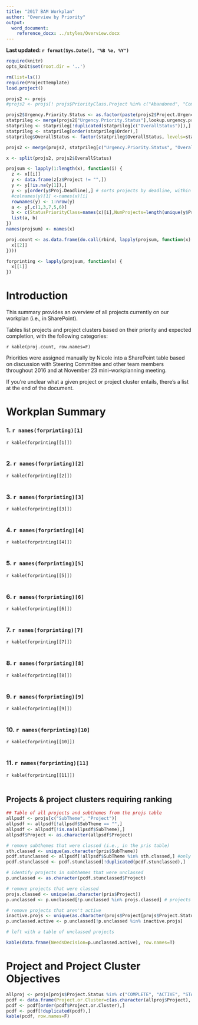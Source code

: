 ```yaml
---
title: "2017 BAM Workplan"
author: "Overview by Priority"
output:
  word_document:
    reference_docx: ../styles/Overview.docx
---
```

**Last updated: `r format(Sys.Date(), "%B %e, %Y")`**

``` r
require(knitr)
opts_knit$set(root.dir = '..')
```

``` r
rm(list=ls())
require(ProjectTemplate)
load.project()
```

``` r
projs2 <- projs
#projs2 <- projs[! projs$PriorityClass.Project %in% c("Abandoned", "Complete"),]

projs2$Urgency.Priority.Status <- as.factor(paste(projs2$Project.Urgency, projs2$PriorityClass.Project, projs2$Project.Status, sep="."))
statprileg <- merge(projs2["Urgency.Priority.Status"],lookup.urgency.priority.status[c("Urgency.Priority.Status", "Order", "OverallStatus")], by="Urgency.Priority.Status", all.x=T)
statprileg <- statprileg[!duplicated(statprileg[c("OverallStatus")]),]
statprileg <- statprileg[order(statprileg$Order),]
statprileg$OverallStatus <- factor(statprileg$OverallStatus, levels=statprileg$OverallStatus) # sets the order to be presented in

projs2 <- merge(projs2, statprileg[c("Urgency.Priority.Status", "OverallStatus")], by="Urgency.Priority.Status", all.x=T) # adds OverallStatus name instead of full urgencyprioritystatus oen
```

``` r
x <- split(projs2, projs2$OverallStatus)

projsum <- lapply(1:length(x), function(i) {
  z <- x[[i]]
  y <- data.frame(z[z$Project != "",])
  y <- y[!is.na(y[1]),]
  y <- y[order(y$Proj.Deadline),] # sorts projects by deadline, within a priority class
  #colnames(y)[1] <-names(x)[i]
  rownames(y) <- 1:nrow(y)
  a <- y[,c(1,3,7,5,6)]
  b <- c(StatusPriorityClass=names(x)[i],NumProjects=length(unique(y$Project)), NumClusters=length(unique(y$SubTheme)))
  list(a, b)
})
names(projsum) <- names(x)

proj.count <- as.data.frame(do.call(rbind, lapply(projsum, function(x) {
  x[[2]]
})))

forprinting <- lapply(projsum, function(x) {
  x[[1]]
})
```

# Introduction

This summary provides an overview of all projects currently on our workplan (i.e., in SharePoint).

Tables list projects and project clusters based on their priority and expected completion, with the following categories:

`r kable(proj.count, row.names=F)`

Priorities were assigned manually by Nicole into a SharePoint table based on discussion with Steering Committee and other team members throughout 2016 and at November 23 mini-workplanning meeting. 

If you're unclear what a given project or project cluster entails, there's a list at the end of the document. 

# Workplan Summary
### 1. `r names(forprinting)[1]`

`r kable(forprinting[[1]])`
<br> <br>

### 2. `r names(forprinting)[2]`
`r kable(forprinting[[2]])`
<br> <br>

### 3. `r names(forprinting)[3]`
`r kable(forprinting[[3]])`
<br> <br>

### 4. `r names(forprinting)[4]`
`r kable(forprinting[[4]])`
<br> <br>

### 5. `r names(forprinting)[5]`
`r kable(forprinting[[5]])`
<br> <br>

### 6. `r names(forprinting)[6]`
`r kable(forprinting[[6]])`
<br> <br>

### 7. `r names(forprinting)[7]`
`r kable(forprinting[[7]])`
<br> <br>

### 8. `r names(forprinting)[8]`
`r kable(forprinting[[8]])`
<br> <br>

### 9. `r names(forprinting)[9]`
`r kable(forprinting[[9]])`
<br> <br>

### 10. `r names(forprinting)[10]`
`r kable(forprinting[[10]])`
<br> <br>

### 11. `r names(forprinting)[11]`
`r kable(forprinting[[11]])`
<br> <br>

## Projects & project clusters requiring ranking
``` r
## Table of all projects and subthemes from the projs table
allpsdf <- projs[c("SubTheme", "Project")]
allpsdf <- allpsdf[!allpsdf$SubTheme == "",]
allpsdf <- allpsdf[!is.na(allpsdf$SubTheme),]
allpsdf$Project <- as.character(allpsdf$Project)

# remove subthemes that were classed (i.e., in the pris table)
sth.classed <- unique(as.character(pris$SubTheme))
pcdf.stunclassed <- allpsdf[!allpsdf$SubTheme %in% sth.classed,] #only unclassed subthemes
pcdf.stunclassed <- pcdf.stunclassed[!duplicated(pcdf.stunclassed),]

# identify projects in subthemes that were unclassed
p.unclassed <- as.character(pcdf.stunclassed$Project)

# remove projects that were classed
projs.classed <- unique(as.character(pris$Project))
p.unclassed <- p.unclassed[!p.unclassed %in% projs.classed] # projects that weren't directly classed or classed via subtheme.

# remove projects that aren't active
inactive.projs <- unique(as.character(projs$Project[projs$Project.Status %in% c("ABANDONED", "MERGED", "MORPHED", "NOT BAM", "COMPLETE")]))
p.unclassed.active <- p.unclassed[!p.unclassed %in% inactive.projs]

# left with a table of unclassed projects
```

``` r
kable(data.frame(NeedsDecision=p.unclassed.active), row.names=T)
```

# Project and Project Cluster Objectives
``` r
allproj <- projs[projs$Project.Status %in% c("COMPLETE", "ACTIVE", "STALLED", "NOT BAM", "QUEUED", "IDEA", "PENDING"), c("Project", "Project.Objective", "SubTheme", "Cluster.Rationale", "Cluster.Goal")]
pcdf <- data.frame(Project.or.Cluster=c(as.character(allproj$Project), as.character(allproj$SubTheme)), Objective=c(as.character(allproj$Project.Objective), as.character(allproj$SubTheme.Goal)))
pcdf <- pcdf[order(pcdf$Project.or.Cluster),]
pcdf <- pcdf[!duplicated(pcdf),]
kable(pcdf, row.names=F)
```
